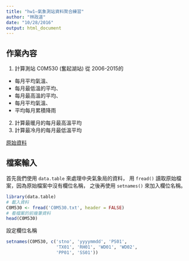 ```yaml
---
title: "hw1—氣象測站資料聚合練習"
author: "林政道"
date: "10/28/2016"
output: html_document
---
```


## 作業內容

1. 計算測站 C0M530 (奮起湖站) 從 2006-2015的
  * 每月平均氣溫、
  * 每月最低溫的平均、
  * 每月最高溫的平均、
  * 每月平均氣溫、
  * 平均每月累積降雨 

2. 計算最暖月的每月最高溫平均
3. 計算最冷月的每月最低溫平均

[原始資料](https://www.dropbox.com/s/1rozrajsrw9vh8v/raw.tar.bz2?dl=0)

## 檔案輸入

首先我們使用 ```data.table``` 來處理中央氣象局的資料，
用 ```fread()``` 讀取原始檔案，因為原始檔案中沒有欄位名稱，
之後再使用 ```setnames()``` 來加入欄位名稱。
```r
library(data.table)
# 載入資料
C0M530 <- fread('C0M530.txt', header = FALSE)
# 看檔案的前幾筆資料
head(C0M530)
```

設定欄位名稱

```r
setnames(C0M530, c('stno', 'yyyymmdd', 'PS01',
                   'TX01', 'RH01', 'WD01', 'WD02',
                   'PP01', 'SS01'))
```